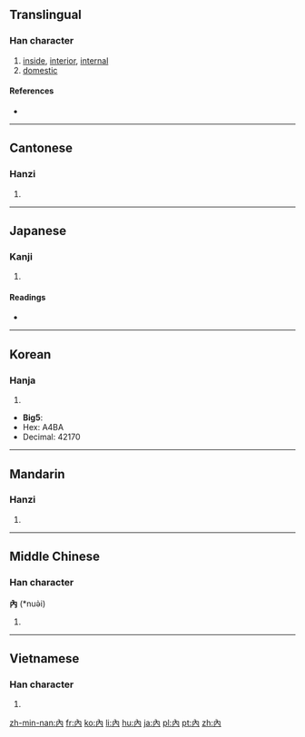 {{also|内}}
==Translingual==

===Han character===
{{Han char|rn=11|rad=入|as=02|sn=4|four=4022<sub>7</sub>|canj=人月 (OB)}}

# [[inside]], [[interior]], [[internal]]
# [[domestic]]

====References====
* {{Han ref|kx=0125.350|dj=0267.030|hdz=10097.020|uh=5167|ud=20839}}

----

==Cantonese==

===Hanzi===
{{yue-hanzi|jyut=[[naap6]], [[noi6]]|y=naap6, noi6|sim=内}}

# {{defn|lang=yue|sort=入02}}

----

==Japanese==

===Kanji===
{{ja-kanji|grade=|rs=入02}}

# {{defn|lang=ja|sort=入02}}

====Readings====
* {{ja-readings|on=[[だい]] (dai), [[ない]] (nai)|kun=[[うち]] (uchi), [[いる]] (iru), [[いれる]] (ireru)}}

----

==Korean==

===Hanja===
{{ko-hanja|hangeul=[[내]], [[납]]|rv=nae, nap|mr=nae, nap}}

# {{defn|lang=ko|sort=入02}}

* '''Big5''':
* Hex: A4BA
* Decimal: 42170

----

==Mandarin==

===Hanzi===
{{cmn-hanzi|sim=内|pin=[[nèi]] ([[nei4]])|wg=nei<sup>4</sup>}}

# {{defn|lang=cmn|sort=入02}}

----

==Middle Chinese==

===Han character===
'''內''' (*nuə̀i)<!--the asterisk indicates that this is a reconstructed pronunciation-->

# {{defn|lang=zhx-mid|sort=入02}}

----

==Vietnamese==

===Han character===
{{vi-hantu|[[nội]]|rs=入02}}

# {{defn|lang=vi|sort=入02}}

[[zh-min-nan:內]]
[[fr:內]]
[[ko:內]]
[[li:內]]
[[hu:內]]
[[ja:內]]
[[pl:內]]
[[pt:內]]
[[zh:內]]